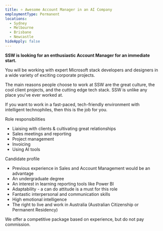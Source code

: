 ```yaml
---
title: ⭐ Awesome Account Manager in an AI Company
employmentType: Permanent
locations:
  - Sydney
  - Melbourne
  - Brisbane
  - Newcastle
hideApply: false
---
```


**SSW is looking for an enthusiastic Account Manager for an immediate start.**

You will be working with expert Microsoft stack developers and designers in a wide variety of exciting corporate projects.

The main reasons people choose to work at SSW are the great culture, the cool client projects, and the cutting edge tech stack. SSW is unlike any place you've ever worked at.

If you want to work in a fast-paced, tech-friendly environment with intelligent technophiles, then this is the job for you.

Role responsibilities

* Liaising with clients & cultivating great relationships
* Sales meetings and reporting
* Project management
* Invoicing
* Using AI tools

Candidate profile

* Previous experience in Sales and Account Management would be an advantage
* An undergraduate degree
* An interest in learning reporting tools like Power BI
* Adaptability - a can do attitude is a must for this role
* Fantastic interpersonal and communication skills
* High emotional intelligence
* The right to live and work in Australia (Australian Citizenship or Permanent Residency)

We offer a competitive package based on experience, but do not pay commission.
